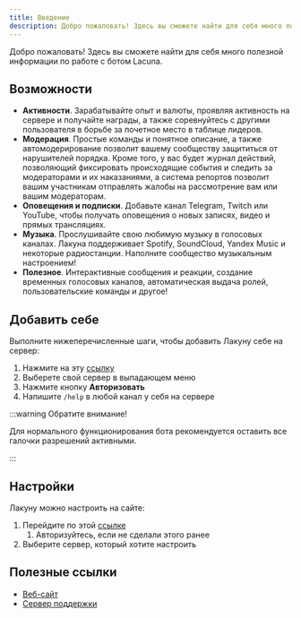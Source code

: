 ```yaml
---
title: Введение
description: Добро пожаловать! Здесь вы сможете найти для себя много полезной информации по работе с ботом Lacuna.
---
```


Добро пожаловать! Здесь вы сможете найти для себя много полезной информации по работе с ботом Lacuna.

## Возможности

- **Активности**. Зарабатывайте опыт и валюты, проявляя активность на сервере и получайте награды, а также соревнуйтесь с другими пользователя в борьбе за почетное место в таблице лидеров.
- **Модерация**. Простые команды и понятное описание, а также автомодерирование позволит вашему сообществу защититься от нарушителей порядка. Кроме того, у вас будет журнал действий, позволяющий фиксировать происходящие события и следить за модераторами и их наказаниями, а система репортов позволит вашим участникам отправлять жалобы на рассмотрение вам или вашим модераторам.
- **Оповещения и подписки**. Добавьте канал Telegram, Twitch или YouTube, чтобы получать оповещения о новых записях, видео и прямых трансляциях.
- **Музыка**. Прослушивайте свою любимую музыку в голосовых каналах. Лакуна поддерживает Spotify, SoundCloud, Yandex Music и некоторые радиостанции. Наполните сообщество музыкальным настроением!
- **Полезное**. Интерактивные сообщения и реакции, создание временных голосовых каналов, автоматическая выдача ролей, пользовательские команды и другое!

## Добавить себе

Выполните нижеперечисленные шаги, чтобы добавить Лакуну себе на сервер:

1. Нажмите на эту [ссылку](https://lacunabot.com/authorize/add?scope=bot+applications.commands)
2. Выберете свой сервер в выпадающем меню
3. Нажмите кнопку **Авторизовать**
4. Напишите `/help` в любой канал у себя на сервере

:::warning Обратите внимание!

Для нормального функционирования бота рекомендуется оставить все галочки разрешений активными.

:::

## Настройки

Лакуну можно настроить на сайте:

1. Перейдите по этой [ссылке](https://lacunabot.com/@me/guilds)
   1. Авторизуйтесь, если не сделали этого ранее
2. Выберите сервер, который хотите настроить

## Полезные ссылки

- [Веб-сайт](https://lacunabot.com)
- [Сервер поддержки](https://discord.gg/6Uy4FmS)
